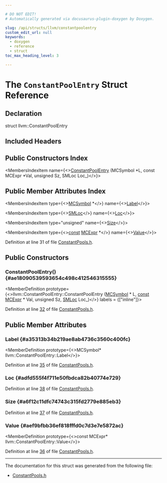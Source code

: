 ```yaml
---

# DO NOT EDIT!
# Automatically generated via docusaurus-plugin-doxygen by Doxygen.

slug: /api/structs/llvm/constantpoolentry
custom_edit_url: null
keywords:
  - doxygen
  - reference
  - struct
toc_max_heading_level: 3

---
```





# The `ConstantPoolEntry` Struct Reference

<DoxygenPage pluginConfig={pluginConfig}>



## Declaration

<CodeBlock>struct llvm::ConstantPoolEntry</CodeBlock>

## Included Headers

<IncludesList>
<IncludesListItem
  filePath="llvm/MC/ConstantPools.h"
  permalink="/docs/api/files/include/include/llvm/include/llvm/mc/constantpools-h"
  isLocal="true" />
</IncludesList>

## Public Constructors Index

<MembersIndex>

<MembersIndexItem
  name={<><a href="#ae18090539593654c498c412546315555">ConstantPoolEntry</a> (MCSymbol &#42;L, const MCExpr &#42;Val, unsigned Sz, SMLoc Loc&#95;)</>}>
</MembersIndexItem>

</MembersIndex>

## Public Member Attributes Index

<MembersIndex>

<MembersIndexItem
  type={<><a href="/docs/api/classes/llvm/mcsymbol">MCSymbol</a> &#42;</>}
  name={<><a href="#a35313b34b219ae8ab4736c3560c400fc">Label</a></>}>
</MembersIndexItem>

<MembersIndexItem
  type={<><a href="/docs/api/classes/llvm/smloc">SMLoc</a></>}
  name={<><a href="#adfd555f4f711e50fbdca82b40774e729">Loc</a></>}>
</MembersIndexItem>

<MembersIndexItem
  type="unsigned"
  name={<><a href="#a6f12c11dfc74743c315fd2779e885eb3">Size</a></>}>
</MembersIndexItem>

<MembersIndexItem
  type={<><a href="/docs/api/files/lib/lib/target/lib/target/aarch64/aarch64promoteconstant-cpp/#a90f8350fecae261c25be85d38b451bff">const</a> <a href="/docs/api/classes/llvm/mcexpr">MCExpr</a> &#42;</>}
  name={<><a href="#aef9bfbb36ef818fffd0c7d3e7e5872ac">Value</a></>}>
</MembersIndexItem>

</MembersIndex>


Definition at line 31 of file <a href="/docs/api/files/include/include/llvm/include/llvm/mc/constantpools-h">ConstantPools.h</a>.

<SectionDefinition>

## Public Constructors

### ConstantPoolEntry() {#ae18090539593654c498c412546315555}

<MemberDefinition
  prototype={<>llvm::ConstantPoolEntry::ConstantPoolEntry (<a href="/docs/api/classes/llvm/mcsymbol">MCSymbol</a> &#42; L, <a href="/docs/api/files/lib/lib/target/lib/target/aarch64/aarch64promoteconstant-cpp/#a90f8350fecae261c25be85d38b451bff">const</a> <a href="/docs/api/classes/llvm/mcexpr">MCExpr</a> &#42; Val, unsigned Sz, <a href="/docs/api/classes/llvm/smloc">SMLoc</a> Loc_)</>}
  labels = {["inline"]}>

Definition at line <a href="/docs/api/files/include/include/llvm/include/llvm/mc/constantpools-h/#l00032">32</a> of file <a href="/docs/api/files/include/include/llvm/include/llvm/mc/constantpools-h">ConstantPools.h</a>.
</MemberDefinition>

</SectionDefinition>

<SectionDefinition>

## Public Member Attributes

### Label {#a35313b34b219ae8ab4736c3560c400fc}

<MemberDefinition
  prototype={<>MCSymbol&#42; llvm::ConstantPoolEntry::Label</>}>

Definition at line <a href="/docs/api/files/include/include/llvm/include/llvm/mc/constantpools-h/#l00035">35</a> of file <a href="/docs/api/files/include/include/llvm/include/llvm/mc/constantpools-h">ConstantPools.h</a>.
</MemberDefinition>

### Loc {#adfd555f4f711e50fbdca82b40774e729}

<MemberDefinition
  prototype="SMLoc llvm::ConstantPoolEntry::Loc">

Definition at line <a href="/docs/api/files/include/include/llvm/include/llvm/mc/constantpools-h/#l00038">38</a> of file <a href="/docs/api/files/include/include/llvm/include/llvm/mc/constantpools-h">ConstantPools.h</a>.
</MemberDefinition>

### Size {#a6f12c11dfc74743c315fd2779e885eb3}

<MemberDefinition
  prototype="unsigned llvm::ConstantPoolEntry::Size">

Definition at line <a href="/docs/api/files/include/include/llvm/include/llvm/mc/constantpools-h/#l00037">37</a> of file <a href="/docs/api/files/include/include/llvm/include/llvm/mc/constantpools-h">ConstantPools.h</a>.
</MemberDefinition>

### Value {#aef9bfbb36ef818fffd0c7d3e7e5872ac}

<MemberDefinition
  prototype={<>const MCExpr&#42; llvm::ConstantPoolEntry::Value</>}>

Definition at line <a href="/docs/api/files/include/include/llvm/include/llvm/mc/constantpools-h/#l00036">36</a> of file <a href="/docs/api/files/include/include/llvm/include/llvm/mc/constantpools-h">ConstantPools.h</a>.
</MemberDefinition>

</SectionDefinition>

<hr/>

The documentation for this struct was generated from the following file:

<ul>
<li><a href="/docs/api/files/include/include/llvm/include/llvm/mc/constantpools-h">ConstantPools.h</a></li>
</ul>

</DoxygenPage>
